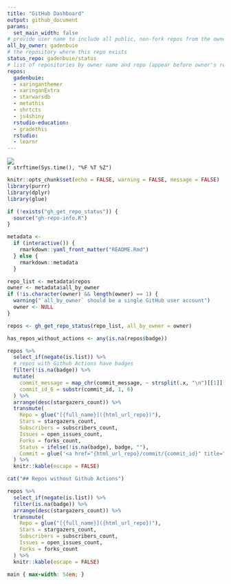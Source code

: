 ```yaml
---
title: "GitHub Dashboard"
output: github_document
params:
  set_main_width: false
# provide user name to include all public, non-fork repos from the owner
all_by_owner: gadenbuie
# the repository where this repo exists
status_repo: gadenbuie/status
# list of repositories by owner name and repo (appear before owner's repos)
repos:
  gadenbuie:
  - xaringanthemer
  - xaringanExtra
  - starwarsdb
  - metathis
  - shrtcts
  - js4shiny
  rstudio-education:
  - gradethis
  rstudio:
  - learnr
---
```


![](https://github.com/`r rmarkdown::metadata$status_repo`/workflows/Render%20Status/badge.svg)  
`r strftime(Sys.time(), "%F %T %Z")`

```r
knitr::opts_chunk$set(echo = FALSE, warning = FALSE, message = FALSE)
library(purrr)
library(dplyr)
library(glue)
```

```r
if (!exists("gh_get_repo_status")) {
  source("gh-repo-info.R")
}

metadata <- 
  if (interactive()) {
    rmarkdown::yaml_front_matter("README.Rmd") 
  } else {
    rmarkdown::metadata
  }

repo_list <- metadata$repos
owner <- metadata$all_by_owner
if (!is.character(owner) && length(owner) == 1) {
  warning("`all_by_owner` should be a single GitHub user account")
  owner <- NULL
}

repos <- gh_get_repo_status(repo_list, all_by_owner = owner)

has_repos_without_actions <- any(is.na(repos$badge))
```

```r
repos %>% 
  select_if(negate(is.list)) %>%
  # repos with Github Actions have badges
  filter(!is.na(badge)) %>%
  mutate(
    commit_message = map_chr(commit_message, ~ strsplit(.x, "\n")[[1]][1]),
    commit_id_6 = substr(commit_id, 1, 6)
  ) %>%
  arrange(desc(stargazers_count)) %>%
  transmute(
    Repo = glue("[{full_name}]({html_url_repo})"),
    Stars = stargazers_count,
    Subscribers = subscribers_count,
    Issues = open_issues_count,
    Forks = forks_count,
    Status = ifelse(!is.na(badge), badge, ""),
    Commit = glue('<a href="{html_url_repo}/commit/{commit_id}" title="{commit_message}">{commit_id_6}</a>')
  ) %>% 
  knitr::kable(escape = FALSE)
```

```r
cat("## Repos without Github Actions")

repos %>% 
  select_if(negate(is.list)) %>%
  filter(is.na(badge)) %>%
  arrange(desc(stargazers_count)) %>%
  transmute(
    Repo = glue("[{full_name}]({html_url_repo})"),
    Stars = stargazers_count,
    Subscribers = subscribers_count,
    Issues = open_issues_count,
    Forks = forks_count
  ) %>% 
  knitr::kable(escape = FALSE)
```

```css
main { max-width: 54em; }
```
